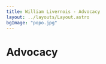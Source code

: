 ---
title: William Livernois - Advocacy
layout: ../layouts/Layout.astro
bgImage: "popo.jpg"
---


# Advocacy

<LinkCard
  title="Scientist Rebellion International Airport Protests"
  url="https://www.nbcnews.com/science/environment/climate-activists-least-13-countries-protest-private-jets-rcna56666"
/>

<LinkCard
  title="Boston Citgo Sign Climate Action"
  url="https://www.bostonglobe.com/2020/08/10/metro/environmentalists-hoist-banner-over-iconic-citgo-sign/"
/>

<LinkCard
  title="Climate Action at Burning Man"
  url="https://www.rollingstone.com/politics/politics-features/climate-movement-rave-revolution-burning-man-1234992798/"
/>

<LinkCard
  title="Burning Man Environmental Protest"
  url="https://www.theguardian.com/culture/2023/aug/28/burning-man-protest-climate-change-environment"
/>

<LinkCard
  title="The Scientists Are Not Alright"
  url="https://www.washingtonpost.com/climate-environment/2022/05/20/climate-change-scientists-protests/"
/>

<LinkCard
  title="Manchin Deal Protest in Seattle"
  url="https://www.commondreams.org/news/2022/08/20/activists-arrested-seattle-protest-pushing-murray-reject-dirty-manchin-deal"
/>

<YouTubeLinkCard
  title="Scientist Rebellion NVDA Talk with Peter Kalmus"
  url="https://www.youtube.com/watch?v=Z3Pteckkf_c"
  description="Climate scientist Peter Kalmus discusses nonviolent direct action and civil disobedience as tools for climate activism with Scientist Rebellion."
/>
